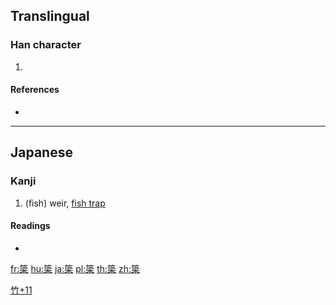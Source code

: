 {{character info/new}}
==Translingual==

===Han character===
{{Han char|rn=118|rad=竹|as=11|sn=17|four=|canj=HECD}}

# {{defn|Han|sort=竹11}}

====References====
* {{Han ref|kx=0898.371|hdz=53011.091|uh=7C17|ud=31767}}

----

==Japanese==

===Kanji===
{{ja-kanji|grade=|rs=竹11}}

# (fish) weir, [[fish traps|fish trap]]

====Readings====
* {{ja-readings|on=|kun=[[やな]] (yana)}}

[[Category:Japanese-only CJKV Characters|竹+11]]

[[fr:簗]]
[[hu:簗]]
[[ja:簗]]
[[pl:簗]]
[[th:簗]]
[[zh:簗]]